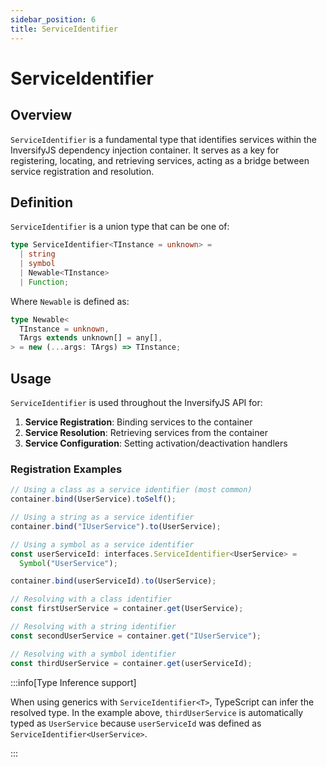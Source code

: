 ```yaml
---
sidebar_position: 6
title: ServiceIdentifier
---
```


# ServiceIdentifier

## Overview

`ServiceIdentifier` is a fundamental type that identifies services within the InversifyJS dependency injection container. It serves as a key for registering, locating, and retrieving services, acting as a bridge between service registration and resolution.

## Definition

`ServiceIdentifier` is a union type that can be one of:

```typescript
type ServiceIdentifier<TInstance = unknown> =
  | string
  | symbol
  | Newable<TInstance>
  | Function;
```

Where `Newable` is defined as:

```typescript
type Newable<
  TInstance = unknown,
  TArgs extends unknown[] = any[],
> = new (...args: TArgs) => TInstance;
```

## Usage

`ServiceIdentifier` is used throughout the InversifyJS API for:

1. **Service Registration**: Binding services to the container
2. **Service Resolution**: Retrieving services from the container
3. **Service Configuration**: Setting activation/deactivation handlers

### Registration Examples

```typescript
// Using a class as a service identifier (most common)
container.bind(UserService).toSelf();

// Using a string as a service identifier
container.bind("IUserService").to(UserService);

// Using a symbol as a service identifier
const userServiceId: interfaces.ServiceIdentifier<UserService> =
  Symbol("UserService");

container.bind(userServiceId).to(UserService);

// Resolving with a class identifier
const firstUserService = container.get(UserService);

// Resolving with a string identifier
const secondUserService = container.get("IUserService");

// Resolving with a symbol identifier
const thirdUserService = container.get(userServiceId);
```

:::info[Type Inference support]

When using generics with `ServiceIdentifier<T>`, TypeScript can infer the resolved type. In the example above, `thirdUserService` is automatically typed as `UserService` because `userServiceId` was defined as `ServiceIdentifier<UserService>`.

:::
